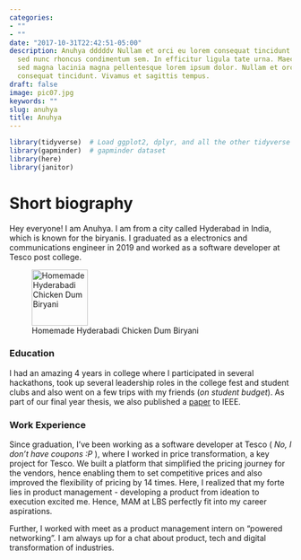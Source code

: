 ```yaml
---
categories:
- ""
- ""
date: "2017-10-31T22:42:51-05:00"
description: Anuhya dddddv Nullam et orci eu lorem consequat tincidunt vivamus et sagittis magna
  sed nunc rhoncus condimentum sem. In efficitur ligula tate urna. Maecenas massa
  sed magna lacinia magna pellentesque lorem ipsum dolor. Nullam et orci eu lorem
  consequat tincidunt. Vivamus et sagittis tempus.
draft: false
image: pic07.jpg
keywords: ""
slug: anuhya
title: Anuhya
---
```


```r
library(tidyverse)  # Load ggplot2, dplyr, and all the other tidyverse packages
library(gapminder)  # gapminder dataset
library(here)
library(janitor)
```


# Short biography

Hey everyone! I am Anuhya. I am from a city called Hyderabad in India, which is known for the biryanis. I graduated as a electronics and communications engineer in 2019 and worked as a software developer at Tesco post college.

![Homemade Hyderabadi Chicken Dum Biryani](https://i.pinimg.com/564x/c2/4c/75/c24c757e0722f3f69be63d28ed55bb37.jpg){width=100px}

### Education
 I had an amazing 4 years in college where I participated in several hackathons, took up several leadership roles in the college fest and student clubs and also went on a few trips with my friends (*on student budget*). As part of our final year thesis, we also published a [paper](https://ieeexplore.ieee.org/document/8944675) to IEEE.


### Work Experience
Since graduation, I've been working as a software developer at Tesco ( *No, I don't have coupons :P *), where I worked in price transformation, a key project for Tesco. We built a platform that simplified the pricing journey for the vendors, hence enabling them to set competitive prices and also improved the flexibility of pricing by 14 times. Here, I realized that my forte lies in product management - developing a product from ideation to execution excited me. Hence, MAM at LBS perfectly fit into my career aspirations.

Further, I worked with meet as a product management intern on "powered networking". I am always up for a chat about product, tech and digital transformation of industries.

